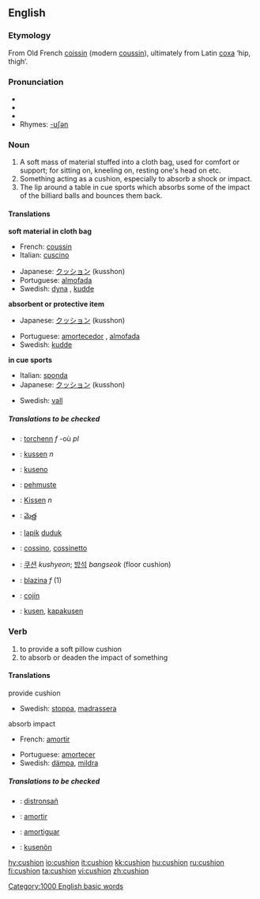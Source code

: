 ==English==
===Etymology===
From Old French [[coissin]] (modern [[coussin]]), ultimately from Latin [[coxa]] ‘hip, thigh’.

===Pronunciation===
*{{IPA|/ˈkʊʃən/}}
*{{SAMPA|/"kUS=@n/}}
*{{audio|en-us-cushion.ogg|Audio (US)}}
*Rhymes: [[Rhymes:English:-ʊʃən|-ʊʃən]]

===Noun===
{{en-noun}}

# A soft mass of material stuffed into a cloth bag, used for comfort or support; for sitting on, kneeling on, resting one's head on etc.
# Something acting as a cushion, especially to absorb a shock or impact.
# The lip around a table in cue sports which absorbs some of the impact of the billiard balls and bounces them back.

====Translations ====
'''soft material in cloth bag'''
{{top}}
*French: [[coussin]] {{m}}
*Italian: [[cuscino]] {{m}}
{{mid}}
*Japanese: [[クッション]] (kusshon)
*Portuguese: [[almofada]] {{f}}
*Swedish: [[dyna]] {{c}}, [[kudde]] {{c}}
{{bottom}}

'''absorbent or protective item'''
{{top}}
*Japanese: [[クッション]] (kusshon)
{{mid}}
*Portuguese: [[amortecedor]] {{m}}, [[almofada]] {{f}}
*Swedish: [[kudde]] {{c}}
{{bottom}}

'''in cue sports'''
{{top}}
*Italian: [[sponda]] {{f}}
*Japanese: [[クッション]] (kusshon)
{{mid}}
*Swedish: [[vall]] {{c}}
{{bottom}}

=====Translations to be checked=====
{{checktrans}}

{{top}}
*{{ttbc|Breton}}: [[torchenn]] ''f'' -où ''pl''
*{{ttbc|Dutch}}: [[kussen]] ''n''
*{{ttbc|Esperanto}}: [[kuseno]]
*{{ttbc|Finnish}}: [[pehmuste]]
*{{ttbc|German}}: [[Kissen]] ''n''
*{{ttbc|Telugu}}: [[మెత్త]]
*{{ttbc|Indonesian}}: [[lapik]] [[duduk]]
{{mid}}
*{{ttbc|Interlingua}}: [[cossino]], [[cossinetto]]
*{{ttbc|Korean}}: [[쿠션]] ''kushyeon''; [[방석]] ''bangseok'' (floor cushion)  
*{{ttbc|Slovene}}: [[blazina]] ''f'' (1)
*{{ttbc|Spanish}}: [[cojín]] {{m}}
*{{ttbc|Volapük}}: [[kusen]], [[kapakusen]]
{{bottom}}

===Verb===
{{conj|cushion|cushions|cushioned|cushioned|cushioning}}
# to provide a soft pillow cushion
# to absorb or deaden the impact of something

==== Translations ====
;provide cushion
{{top}}
*Swedish: [[stoppa]], [[madrassera]]
{{mid}}
{{bottom}}

;absorb impact
{{top}}
*French: [[amortir]]
{{mid}}
*Portuguese: [[amortecer]]
*Swedish: [[dämpa]], [[mildra]]
{{bottom}}

=====Translations to be checked=====
{{checktrans}}
*{{ttbc|Breton}}: [[distronsañ]]
*{{ttbc|Interlingua}}: [[amortir]]
*{{ttbc|Spanish}}: [[amortiguar]]
*{{ttbc|Volapük}}: [[kusenön]]

[[Category:1000 English basic words]]

[[hy:cushion]]
[[io:cushion]]
[[it:cushion]]
[[kk:cushion]]
[[hu:cushion]]
[[ru:cushion]]
[[fi:cushion]]
[[ta:cushion]]
[[vi:cushion]]
[[zh:cushion]]